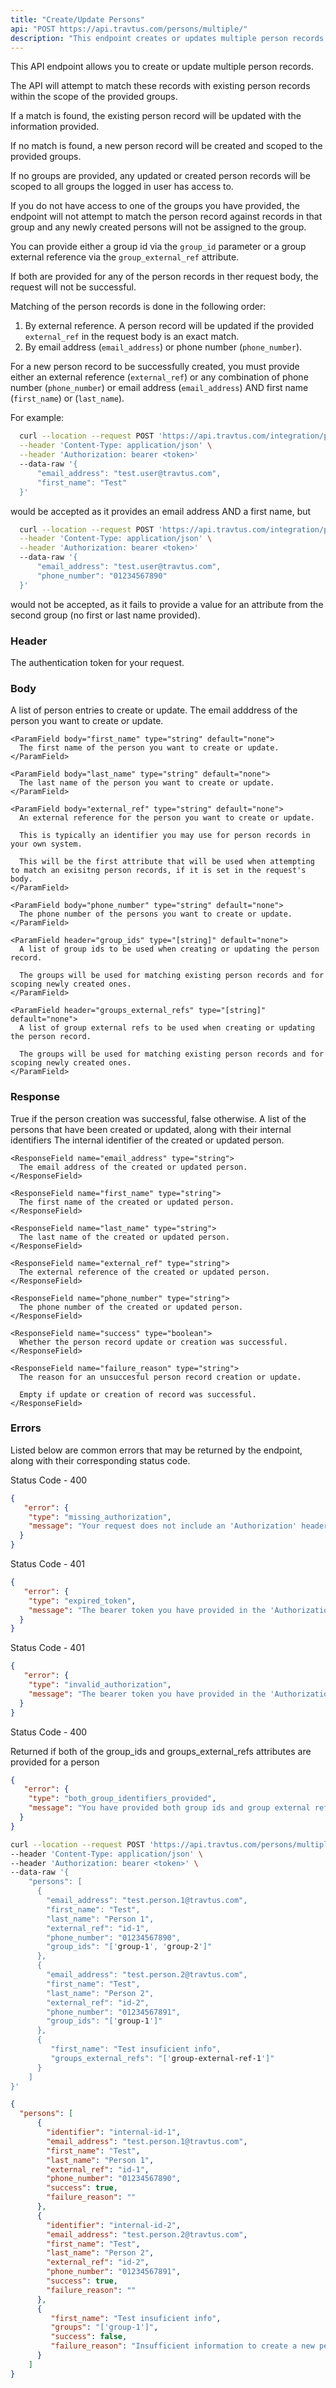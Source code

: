 ```yaml
---
title: "Create/Update Persons"
api: "POST https://api.travtus.com/persons/multiple/"
description: "This endpoint creates or updates multiple person records passed as a list in the request's body."
---
```


This API endpoint allows you to create or update multiple person records.

The API will attempt to match these records with existing person records within the scope of the provided groups.

If a match is found, the existing person record will be updated with the information provided.

If no match is found, a new person record will be created and scoped to the provided groups.

If no groups are provided, any updated or created person records will be scoped to all groups the logged in user has access to.

If you do not have access to one of the groups you have provided, the endpoint will not attempt to match the person record against records in that group and any newly created persons will not be assigned to the group.

You can provide either a group id via the `group_id` parameter or a group external reference via the `group_external_ref` attribute.

If both are provided for any of the person records in ther request body, the request will not be successful.

Matching of the person records is done in the following order:
  1. By external reference. A person record will be updated if the provided `external_ref` in the request body is an exact match.
  2. By email address (`email_address`) or phone number (`phone_number`).

For a new person record to be successfully created, you must provide either an external reference (`external_ref`) or any combination of phone number (`phone_number`) or email address (`email_address`) AND first name (`first_name`) or (`last_name`).

For example:
  ```bash Example Request
    curl --location --request POST 'https://api.travtus.com/integration/persons/' \
    --header 'Content-Type: application/json' \
    --header 'Authorization: bearer <token>'
    --data-raw '{
        "email_address": "test.user@travtus.com",
        "first_name": "Test"
    }'
  ```
would be accepted as it provides an email address AND a first name, but
  ```bash Example Request
    curl --location --request POST 'https://api.travtus.com/integration/persons/' \
    --header 'Content-Type: application/json' \
    --header 'Authorization: bearer <token>'
    --data-raw '{
        "email_address": "test.user@travtus.com",
        "phone_number": "01234567890"
    }'
  ```
would not be accepted, as it fails to provide a value for an attribute from the second group (no first or last name provided).

### Header

<ParamField header="Authorization" type="string" default="none" required>
  The authentication token for your request.
</ParamField>

### Body

<ParamField body="persons" type="[object]" default="none" required>
  A list of person entries to create or update. 
  <Expandable title="properties">
    <ParamField body="email_address" type="string" default="none">
      The email adddress of the person you want to create or update.
    </ParamField>

    <ParamField body="first_name" type="string" default="none">
      The first name of the person you want to create or update.
    </ParamField>

    <ParamField body="last_name" type="string" default="none">
      The last name of the person you want to create or update.
    </ParamField>

    <ParamField body="external_ref" type="string" default="none">
      An external reference for the person you want to create or update.
      
      This is typically an identifier you may use for person records in your own system.

      This will be the first attribute that will be used when attempting to match an exisitng person records, if it is set in the request's body.
    </ParamField>

    <ParamField body="phone_number" type="string" default="none">
      The phone number of the persons you want to create or update.
    </ParamField>

    <ParamField header="group_ids" type="[string]" default="none">
      A list of group ids to be used when creating or updating the person record.

      The groups will be used for matching existing person records and for scoping newly created ones.
    </ParamField>

    <ParamField header="groups_external_refs" type="[string]" default="none">
      A list of group external refs to be used when creating or updating the person record.

      The groups will be used for matching existing person records and for scoping newly created ones.
    </ParamField>
  </Expandable>
</ParamField>

### Response

<ResponseField name="success" type="boolean">
  True if the person creation was successful, false otherwise.
</ResponseField>

<ResponseField name="persons" type="string">
  A list of the persons that have been created or updated, along with their internal identifiers
  <Expandable title="properties">
    <ResponseField name="identifier" type="string" default="none">
      The internal identifier of the created or updated person.
    </ResponseField>

    <ResponseField name="email_address" type="string">
      The email address of the created or updated person.
    </ResponseField>

    <ResponseField name="first_name" type="string">
      The first name of the created or updated person.
    </ResponseField>

    <ResponseField name="last_name" type="string">
      The last name of the created or updated person.
    </ResponseField>

    <ResponseField name="external_ref" type="string">
      The external reference of the created or updated person.
    </ResponseField>

    <ResponseField name="phone_number" type="string">
      The phone number of the created or updated person.
    </ResponseField>

    <ResponseField name="success" type="boolean">
      Whether the person record update or creation was successful.
    </ResponseField>

    <ResponseField name="failure_reason" type="string">
      The reason for an unsuccesful person record creation or update.

      Empty if update or creation of record was successful.
    </ResponseField>
  </Expandable>
</ResponseField>

### Errors

Listed below are common errors that may be returned by the endpoint, along with their corresponding status code.

Status Code - 400
```json Missing Authorization header
{
   "error": {
    "type": "missing_authorization",
    "message": "Your request does not include an 'Authorization' header with a bearer token for your account."
  }
}
```

Status Code - 401
```json Expired Authorization header bearer token value
{
   "error": {
    "type": "expired_token",
    "message": "The bearer token you have provided in the 'Authorization' header has expired. Please obtain a new one."
  }
}
```

Status Code - 401
```json Invalid Authorization header bearer token value
{
   "error": {
    "type": "invalid_authorization",
    "message": "The bearer token you have provided in the 'Authorization' header is invalid."
  }
}
```

Status Code - 400

Returned if both of the group_ids and groups_external_refs attributes are provided for a person
```json Both group ids and external refs provided for the person find operation
{
   "error": {
    "type": "both_group_identifiers_provided",
    "message": "You have provided both group ids and group external references for a person in your request body. Please only provide one of the two."
  }
}
```

<RequestExample>

```bash Example Request
curl --location --request POST 'https://api.travtus.com/persons/multiple/' \
--header 'Content-Type: application/json' \
--header 'Authorization: bearer <token>' \
--data-raw '{
    "persons": [
      {
        "email_address": "test.person.1@travtus.com",
        "first_name": "Test",
        "last_name": "Person 1",
        "external_ref": "id-1",
        "phone_number": "01234567890",
        "group_ids": "['group-1', 'group-2']"
      },
      {
        "email_address": "test.person.2@travtus.com",
        "first_name": "Test",
        "last_name": "Person 2",
        "external_ref": "id-2",
        "phone_number": "01234567891",
        "group_ids": "['group-1']"
      },
      {
         "first_name": "Test insuficient info",
         "groups_external_refs": "['group-external-ref-1']"
      }
    ]
}'
```

</RequestExample>

<ResponseExample>

```json Response
{
  "persons": [
      {
        "identifier": "internal-id-1",
        "email_address": "test.person.1@travtus.com",
        "first_name": "Test",
        "last_name": "Person 1",
        "external_ref": "id-1",
        "phone_number": "01234567890",
        "success": true,
        "failure_reason": ""
      },
      {
        "identifier": "internal-id-2",
        "email_address": "test.person.2@travtus.com",
        "first_name": "Test",
        "last_name": "Person 2",
        "external_ref": "id-2",
        "phone_number": "01234567891",
        "success": true,
        "failure_reason": ""
      },
      {
         "first_name": "Test insuficient info",
         "groups": "['group-1']",
         "success": false,
         "failure_reason": "Insufficient information to create a new person record. Please provide either an external reference or a combination of phone number OR email address AND first name OR last name."
      }
    ]
}
```

</ResponseExample>
